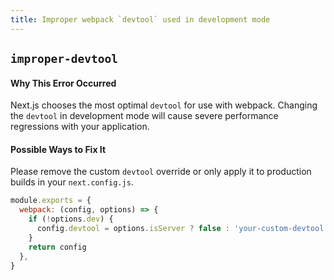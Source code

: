 ```yaml
---
title: Improper webpack `devtool` used in development mode
---
```


## `improper-devtool`

#### Why This Error Occurred

Next.js chooses the most optimal `devtool` for use with webpack. Changing the `devtool` in development mode will cause severe performance regressions with your application.

#### Possible Ways to Fix It

Please remove the custom `devtool` override or only apply it to production builds in your `next.config.js`.

```js
module.exports = {
  webpack: (config, options) => {
    if (!options.dev) {
      config.devtool = options.isServer ? false : 'your-custom-devtool'
    }
    return config
  },
}
```
